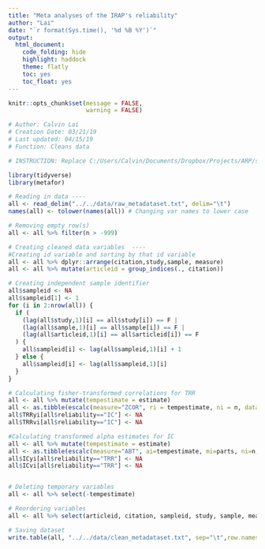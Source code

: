 ```yaml
---
title: "Meta analyses of the IRAP's reliability"
author: "Lai"
date: "`r format(Sys.time(), '%d %B %Y')`"
output:
  html_document:
    code_folding: hide
    highlight: haddock
    theme: flatly
    toc: yes
    toc_float: yes
---
```


```r
knitr::opts_chunk$set(message = FALSE,
                      warning = FALSE)
```

```r


# Author: Calvin Lai
# Creation Date: 03/21/19
# Last updated: 04/15/19
# Function: Cleans data

# INSTRUCTION: Replace C:/Users/Calvin/Documents/Dropbox/Projects/ARP/share/ with the name of your directory.

library(tidyverse)
library(metafor)

# Reading in data ----
all <- read_delim("../../data/raw_metadataset.txt", delim="\t")
names(all) <- tolower(names(all)) # Changing var names to lower case

# Removing empty row(s)
all <- all %>% filter(n > -999)

# Creating cleaned data variables  ----
#Creating id variable and sorting by that id variable
all <- all %>% dplyr::arrange(citation,study,sample, measure)
all <- all %>% mutate(articleid = group_indices(., citation))

# Creating independent sample identifier
all$sampleid <- NA
all$sampleid[1] <- 1
for (i in 2:nrow(all)) {
  if (
    (lag(all$study,1)[i] == all$study[i]) == F | 
    (lag(all$sample,1)[i] == all$sample[i]) == F | 
    (lag(all$articleid,1)[i] == all$articleid[i]) == F
  ) {
    all$sampleid[i] <- lag(all$sampleid,1)[i] + 1
  } else {
    all$sampleid[i] <- lag(all$sampleid,1)[i] 
  }
}

# Calculating fisher-transformed correlations for TRR
all <- all %>% mutate(tempestimate = estimate)
all <- as.tibble(escalc(measure="ZCOR", ri = tempestimate, ni = n, data=all, var.names=c("TRRyi", "TRRvi")))
all$TRRyi[all$reliability=="IC"] <- NA
all$TRRvi[all$reliability=="IC"] <- NA

#Calculating transformed alpha estimates for IC
all <- all %>% mutate(tempestimate = estimate)
all <- as.tibble(escalc(measure="ABT", ai=tempestimate, mi=parts, ni=n, data=all, var.names=c("ICyi", "ICvi")))
all$ICyi[all$reliability=="TRR"] <- NA
all$ICvi[all$reliability=="TRR"] <- NA


# Deleting temporary variables
all <- all %>% select(-tempestimate)

# Reordering variables
all <- all %>% select(articleid, citation, sampleid, study, sample, measure, reliability, n, estimate, ICyi, ICvi, TRRyi, TRRvi, everything())

# Saving dataset
write.table(all, "../../data/clean_metadataset.txt", sep="\t",row.names=F)

```

